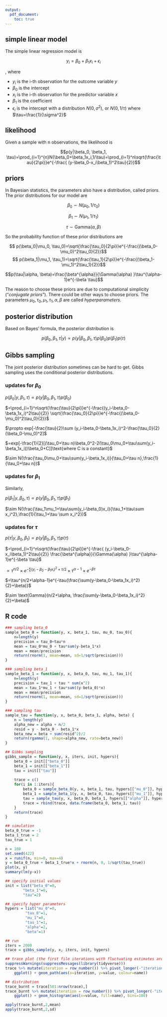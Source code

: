 ```yaml
---
output:
  pdf_document:
    toc: true
---
```


## simple linear model

The simple linear regression model is

$$y_i=\beta_0+\beta_1x_i+\epsilon_i$$

, where

- $y_i$ is the i-th observation for the outcome variable $y$
- $\beta_0$ is the intercept
- $x_i$ is the i-th observation for the predictor variable $x$
- $\beta_1$ is the coefficient
- $\epsilon_i$ is the intercept with a distribution $N(0,\sigma^2)$, or $N(0,1/\tau)$ where $\tau=\frac{1}{\sigma^2}$

## likelihood

Given a sample with n observations, the likelihood is

$$p(y|\beta_0, \beta_1, \tau)=\prod_{i=1}^{n}N(\beta_0+\beta_1x_i,1/\tau)=\prod_{i=1}^n\sqrt{\frac{\tau}{2\pi}}e^{-\frac{ (y-\beta_0-x_i\beta_1)^2\tau}{2}}$$

## priors

In Bayesian statistics, the parameters also have a distribution, called priors. The prior distributions for our model are

$$\beta_0 \sim N(\mu_0, 1/\tau_0)$$

$$\beta_1 \sim N(\mu_1, 1/\tau_1)$$

$$\tau \sim \text{Gamma}(\alpha, \beta)$$

So the probability function of these prior distributions are

$$ p(\beta_0|\mu_0, \tau_0)=\sqrt{\frac{\tau_0}{2\pi}}e^{-\frac{(\beta_0-\mu_0)^2\tau_0}{2}}$$
$$ p(\beta_1|\mu_1, \tau_1)=\sqrt{\frac{\tau_1}{2\pi}}e^{-\frac{(\beta_1-\mu_1)^2\tau_1}{2}}$$

$$p(\tau|\alpha, \beta)=\frac{\beta^{\alpha}}{\Gamma(\alpha) }\tau^{\alpha-1}e^{-\beta \tau}$$


The reason to choose these priors are due to computational simplicity ("*conjugate priors*"). There could be other ways to choose priors. The parameters $\mu_0, \tau_0, \mu_1, \tau_1, \alpha, \beta$ are called *hyperparameters*.

## posterior distribution

Based on Bayes' formula, the posterior distribution is

$$p(\beta_0, \beta_1, \tau|y) \propto p(y|\beta_0,\beta_1,\tau)p(\beta_0)p(\beta_1)p(\tau)$$

## Gibbs sampling

The joint posterior distribution sometimes can be hard to get. Gibbs sampling uses the conditional posterior distributions.

### updates for $\beta_0$

$p(\beta_0|y,\beta_1,\tau) \propto p(y|\beta_0,\beta_1,\tau)p(\beta_0)$

$=\prod_{i=1}^n\sqrt{\frac{\tau}{2\pi}}e^{-\frac{(y_i-\beta_0-\beta_1x_i)^2\tau}{2}} \sqrt{\frac{\tau_0}{2\pi}}e^{-\frac{(\beta_0-\mu_0)^2\tau_0}{2}}$

$\propto exp[-\frac{\tau}{2}\sum (y_i-\beta_0-\beta_1x_i)^2-\frac{\tau_0}{2}(\beta_0-\mu_0)^2]$

$=exp[-\frac{1}{2}[(\tau_0+\tau n)\beta_0^2-2(\tau_0\mu_0+\tau\sum(y_i-\beta_1x_i))\beta_0+C]]\text{where C is a constant}$

$\sim N(\frac{\tau_0\mu_0+\tau\sum(y_i-\beta_1x_i)}{\tau_0+\tau n},\frac{1}{\tau_0+\tau n})$

### updates for $\beta_1$

Similarly,

$p(\beta_1|y,\beta_0,\tau) \propto p(y|\beta_0,\beta_1,\tau)p(\beta_1)$

$\sim N(\frac{\tau_1\mu_1+\tau\sum(y_i-\beta_0)x_i}{\tau_1+\tau\sum x_i^2},\frac{1}{\tau_1+\tau \sum x_i^2})$

### updates for $\tau$

$p(\tau|y,\beta_0,\beta_1) \propto p(y|\beta_0,\beta_1,\tau)p(\tau)$

$=\prod_{i=1}^n\sqrt{\frac{\tau}{2\pi}}e^{-\frac{ (y_i-\beta_0-x_i\beta_1)^2\tau}{2}} \frac{\beta^{\alpha}}{\Gamma(\alpha) }\tau^{\alpha-1}e^{-\beta \tau}$

$\propto \tau^{n/2}\times e^{-\sum(y_i-\beta_0-\beta_1x_i)^2 \times \tau/2}\times \tau^{\alpha-1} \times e^{-\beta\tau}$

$=\tau^{n/2+\alpha-1}e^{-\tau(\frac{\sum(y-\beta_0-\beta_1x_i)^2}{2}+\beta)}$

$\sim \text{Gamma}(n/2+\alpha, \frac{\sum(y-\beta_0-\beta_1x_i)^2}{2}+\beta)$

## R code

```r
### sampling beta_0
sample_beta_0 = function(y, x, beta_1, tau, mu_0, tau_0){
    n=length(y)
    precision = tau_0+tau*n
    mean = tau_0*mu_0 + tau*sum(y-beta_1*x)
    mean = mean/precision
    return(rnorm(1, mean=mean, sd=1/sqrt(precision)))
}

### sampling beta_1
sample_beta_1 = function(y, x, beta_0, tau, mu_1, tau_1){
    n=length(y)
    precision = tau_1 + tau * sum(x^2)
    mean = tau_1*mu_1 + tau*sum((y-beta_0)*x)
    mean = mean/precision
    return(rnorm(1, mean=mean, sd=1/sqrt(precision)))
}

### sampling tau
sample_tau = function(y, x, beta_0, beta_1, alpha, beta) {
    n = length(y)
    alpha_new = alpha + n/2
    resid = y - beta_0 - beta_1*x
    beta_new = beta + sum(resid^2)/2
    return(rgamma(1, shape=alpha_new, rate=beta_new))
}

## Gibbs sampling
gibbs_sample = function(y, x, iters, init, hypers){
    beta_0 = init[["beta_0"]]
    beta_1 = init[["beta_1"]]
    tau = init[["tau"]]
    
    trace = c()
    for(i in 1:iters){
        beta_0 = sample_beta_0(y, x, beta_1, tau, hypers[["mu_0"]], hypers[["tau_0"]])
        beta_1 = sample_beta_1(y, x, beta_0, tau, hypers[["mu_1"]], hypers[["tau_1"]])
        tau = sample_tau(y, x, beta_0, beta_1, hypers[["alpha"]], hypers[["beta"]])
        trace = rbind(trace, data.frame(beta_0, beta_1, tau))
    }
    return(trace)
}

## simulation
beta_0_true = -1
beta_1_true = 2
tau_true = 1

n = 100
set.seed(422)
x = runif(n, min=0, max=4)
y = beta_0_true + beta_1_true*x + rnorm(n, 0, 1/sqrt(tau_true))
plot(x, y)
summary(lm(y~x))

## specify initial values
init = list("beta_0"=0,
        "beta_1"=0,
        "tau"=2)

## specify hyper parameters
hypers = list("mu_0"=0,
         "tau_0"=1,
         "mu_1"=0,
         "tau_1"=1,
         "alpha"=2,
         "beta"=1)

## run
iters = 2000
trace = gibbs_sample(y, x, iters, init, hypers)

## trace plot (the first file iterations with fluctuating estimates are called "burn-in" period)
suppressWarnings(suppressMessages(library(tidyverse)))
trace %>% mutate(iteration = row_number()) %>% pivot_longer(-"iteration") %>%
    ggplot() + geom_path(aes(x=iteration, y=value, colour=name))

## distribution
trace_burnt = trace[501:nrow(trace),] 
trace_burnt %>% mutate(iteration = row_number()) %>% pivot_longer(-"iteration") %>%
    ggplot() + geom_histogram(aes(x=value, fill=name), bins=100)

apply(trace_burnt,2,mean)
apply(trace_burnt,2,sd)
```
